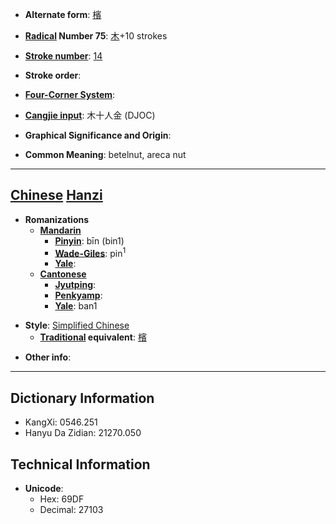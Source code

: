 * '''Alternate form''': [[檳]]

* '''[[Wiktionary:Chinese radical index| Radical]] Number 75''': [[Wiktionary:Chinese radical index 木|木]]+10 strokes

* '''[[Wiktionary:Chinese total strokes index|Stroke number]]''': [[Wiktionary:Chinese total strokes index 14|14]]

* '''Stroke order''': 

* '''[[Wiktionary:Chinese four corner index|Four-Corner System]]''': 

* '''[[Wiktionary:Chinese Cangjie index|Cangjie input]]''': 木十人金 (DJOC)

* '''Graphical Significance and Origin''': 

* '''Common Meaning''': betelnut, areca nut

----

== [[Chinese]] [[Hanzi]] ==

* '''Romanizations'''
** '''[[Mandarin]]'''
*** '''[[Pinyin]]''': bīn (bin1)
*** '''[[Wade-Giles]]''': pin<sup>1</sup>
*** '''[[Yale]]''': 
** '''[[Cantonese]]'''
*** '''[[Jyutping]]''':
*** '''[[Penkyamp]]''': 
*** '''[[Yale]]''': ban1

* '''Style''': [[Simplified Chinese]] 
** '''[[Traditional Chinese|Traditional]] equivalent''': [[檳]]

* '''Other info''': 

----

== Dictionary Information ==

* KangXi: 0546.251
* Hanyu Da Zidian: 21270.050

== Technical Information ==

* '''Unicode''':
** Hex: 69DF
** Decimal: 27103